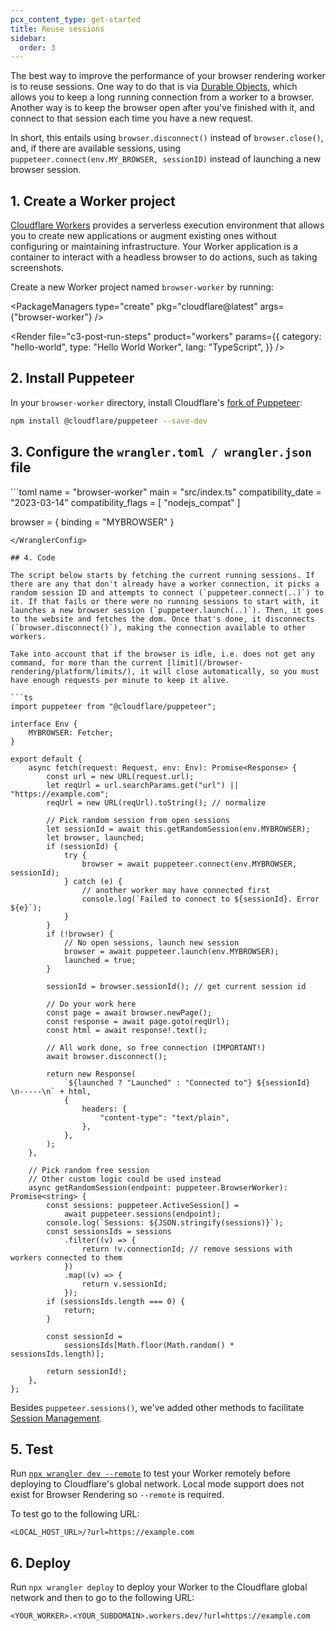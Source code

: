 ```yaml
---
pcx_content_type: get-started
title: Reuse sessions
sidebar:
  order: 3
---
```



The best way to improve the performance of your browser rendering worker is to reuse sessions. One way to do that is via [Durable Objects](/browser-rendering/get-started/browser-rendering-with-do/), which allows you to keep a long running connection from a worker to a browser. Another way is to keep the browser open after you've finished with it, and connect to that session each time you have a new request.

In short, this entails using `browser.disconnect()` instead of `browser.close()`, and, if there are available sessions, using `puppeteer.connect(env.MY_BROWSER, sessionID)` instead of launching a new browser session.

## 1. Create a Worker project

[Cloudflare Workers](/workers/) provides a serverless execution environment that allows you to create new applications or augment existing ones without configuring or maintaining infrastructure. Your Worker application is a container to interact with a headless browser to do actions, such as taking screenshots.

Create a new Worker project named `browser-worker` by running:

<PackageManagers
	type="create"
	pkg="cloudflare@latest"
	args={"browser-worker"}
/>

<Render
	file="c3-post-run-steps"
	product="workers"
	params={{
		category: "hello-world",
		type: "Hello World Worker",
		lang: "TypeScript",
	}}
/>

## 2. Install Puppeteer

In your `browser-worker` directory, install Cloudflare's [fork of Puppeteer](/browser-rendering/platform/puppeteer/):

```sh
npm install @cloudflare/puppeteer --save-dev
```

## 3. Configure the `wrangler.toml / wrangler.json` file

<WranglerConfig>
```toml
name = "browser-worker"
main = "src/index.ts"
compatibility_date = "2023-03-14"
compatibility_flags = [ "nodejs_compat" ]

browser = { binding = "MYBROWSER" }
```
</WranglerConfig>

## 4. Code

The script below starts by fetching the current running sessions. If there are any that don't already have a worker connection, it picks a random session ID and attempts to connect (`puppeteer.connect(..)`) to it. If that fails or there were no running sessions to start with, it launches a new browser session (`puppeteer.launch(..)`). Then, it goes to the website and fetches the dom. Once that's done, it disconnects (`browser.disconnect()`), making the connection available to other workers.

Take into account that if the browser is idle, i.e. does not get any command, for more than the current [limit](/browser-rendering/platform/limits/), it will close automatically, so you must have enough requests per minute to keep it alive.

```ts
import puppeteer from "@cloudflare/puppeteer";

interface Env {
	MYBROWSER: Fetcher;
}

export default {
	async fetch(request: Request, env: Env): Promise<Response> {
		const url = new URL(request.url);
		let reqUrl = url.searchParams.get("url") || "https://example.com";
		reqUrl = new URL(reqUrl).toString(); // normalize

		// Pick random session from open sessions
		let sessionId = await this.getRandomSession(env.MYBROWSER);
		let browser, launched;
		if (sessionId) {
			try {
				browser = await puppeteer.connect(env.MYBROWSER, sessionId);
			} catch (e) {
				// another worker may have connected first
				console.log(`Failed to connect to ${sessionId}. Error ${e}`);
			}
		}
		if (!browser) {
			// No open sessions, launch new session
			browser = await puppeteer.launch(env.MYBROWSER);
			launched = true;
		}

		sessionId = browser.sessionId(); // get current session id

		// Do your work here
		const page = await browser.newPage();
		const response = await page.goto(reqUrl);
		const html = await response!.text();

		// All work done, so free connection (IMPORTANT!)
		await browser.disconnect();

		return new Response(
			`${launched ? "Launched" : "Connected to"} ${sessionId} \n-----\n` + html,
			{
				headers: {
					"content-type": "text/plain",
				},
			},
		);
	},

	// Pick random free session
	// Other custom logic could be used instead
	async getRandomSession(endpoint: puppeteer.BrowserWorker): Promise<string> {
		const sessions: puppeteer.ActiveSession[] =
			await puppeteer.sessions(endpoint);
		console.log(`Sessions: ${JSON.stringify(sessions)}`);
		const sessionsIds = sessions
			.filter((v) => {
				return !v.connectionId; // remove sessions with workers connected to them
			})
			.map((v) => {
				return v.sessionId;
			});
		if (sessionsIds.length === 0) {
			return;
		}

		const sessionId =
			sessionsIds[Math.floor(Math.random() * sessionsIds.length)];

		return sessionId!;
	},
};
```

Besides `puppeteer.sessions()`, we've added other methods to facilitate [Session Management](/browser-rendering/platform/puppeteer/#session-management).

## 5. Test

Run [`npx wrangler dev --remote`](/workers/wrangler/commands/#dev) to test your Worker remotely before deploying to Cloudflare's global network. Local mode support does not exist for Browser Rendering so `--remote` is required.

To test go to the following URL:

`<LOCAL_HOST_URL>/?url=https://example.com`

## 6. Deploy

Run `npx wrangler deploy` to deploy your Worker to the Cloudflare global network and then to go to the following URL:

`<YOUR_WORKER>.<YOUR_SUBDOMAIN>.workers.dev/?url=https://example.com`
